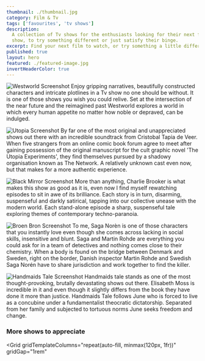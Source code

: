 ```yaml
---
thumbnail: ./thumbnail.jpg
category: Film & Tv
tags: ['favourites', 'tv shows']
description:
  A collection of Tv shows for the enthusiasts looking for their next favourite
  show, to try something different or just satisfy their binge.
excerpt: Find your next film to watch, or try something a little different.
published: true
layout: hero
featured: ./featured-image.jpg
invertHeaderColor: true
---
```



<Film cover="./covers/westworld_cover.jpg" title="Westworld" year="2016" genre="Western, Science Fiction" rating={4.5}>

![Westworld Screenshot](./images/westworld.jpg) Enjoy gripping narratives,
beautifully constructed characters and intricate plotlines in a Tv show no one
should be without. It is one of those shows you wish you could relive. Set at
the intersection of the near future and the reimagined past Westworld explores a
world in which every human appetite no matter how noble or depraved, can be
indulged.

</Film>

<Film cover="./covers/utopia_cover.jpg" title="Utopia" year="2013" genre="Drama, Mystery, Action & Adventure" rating={4.5}>

![Utopia Screenshot](./images/utopia.jpg) By far one of the most original and
unappreciated shows out there with an incredible soundtrack from Cristobal Tapia
de Veer. When five strangers from an online comic book forum agree to meet after
gaining possession of the original manuscript for the cult graphic novel 'The
Utopia Experiments', they find themselves pursued by a shadowy organisation
known as The Network. A relatively unknown cast even now, but that makes for a
more authentic experience.

</Film>

<Film cover="./covers/black-mirror_cover.jpg" title="Black Mirror" year="2011" genre="Sci-Fi & Fantasy, Drama" rating={4.5}>

![Black Mirror Screenshot](./images/black-mirror.jpg) More than anything,
Charlie Brooker is what makes this show as good as it is, even now I find myself
rewatching episodes to sit in awe of its brilliance. Each story is in turn,
disarming, suspenseful and darkly satirical, tapping into our collective unease
with the modern world. Each stand-alone episode a sharp, suspenseful tale
exploring themes of contemporary techno-paranoia.

</Film>

<Film cover="./covers/broen-bron_cover.jpg" title="Broen Bron" year="2011" genre="Crime, Mystery" rating={4.5}>

![Broen Bron Screenshot](./images/broen-bron.jpg) To me, Saga Norèn is one of
those characters that you instantly love even though she comes across lacking in
social skills, insensitive and blunt. Saga and Martin Rohde are everything you
could ask for in a team of detectives and nothing comes close to their
chemistry. When a body is found on the bridge between Denmark and Sweden, right
on the border, Danish inspector Martin Rohde and Swedish Saga Norén have to
share jurisdiction and work together to find the killer.

</Film>

<Film cover="./covers/handmaids-tale_cover.jpg" title="The Handmaids Tale" year="2017" genre="Sci-Fi & Fantasy, Drama" rating={4.5}>

![Handmaids Tale Screenshot](./images/handmaids-tale.jpg) Handmaids tale stands
as one of the most thought-provoking, brutally devastating shows out there.
Elisabeth Moss is incredible in it and even though it slightly differs from the
book they have done it more than justice. Handmaids Tale follows June who is
forced to live as a concubine under a fundamentalist theocratic dictatorship.
Separated from her family and subjected to tortuous norms June seeks freedom and
change.

</Film>

<h3>More shows to appreciate</h3>

<Grid
  gridTemplateColumns="repeat(auto-fill, minmax(120px, 1fr))"
  gridGap="1rem"
>
  <FilmCover
    cover="./covers/dark_cover.jpg"
    year="2017"
    genre="Sci-Fi & Fantasy, Drama, Mystery"
    rating={4.5}
  />
  <FilmCover
    cover="./covers/house_of_cards_cover.jpg"
    year="2013"
    genre="Drama"
    rating={4.5}
  />
  <FilmCover
    cover="./covers/mr_robot_cover.jpg"
    year="2013"
    genre="Crime, Drama"
    rating={4.5}
  />
  <FilmCover
    cover="./covers/better_call_saul_cover.jpg"
    year="2015"
    genre="Comedy, Crime, Drama"
    rating={4.5}
  />
  <FilmCover
    cover="./covers/true_detective_cover.jpg"
    year="2014"
    genre="Drama"
    rating={4.5}
  />
  <FilmCover
    cover="./covers/vikings_cover.jpg"
    year="2013"
    genre="Action & Adventure, Drama "
    rating={4.5}
  />
  <FilmCover
    cover="./covers/hannibal_cover.jpg"
    year="2013"
    genre="Drama"
    rating={4.5}
  />
  <FilmCover
    cover="./covers/chernobyl_cover.jpg"
    year="2019"
    genre="Drama"
    rating={4.5}
  />
  <FilmCover
    cover="./covers/tales_from_the_loop_cover.jpg"
    year="2020"
    genre="Drama, Mystery, Sci-Fi & Fantasy"
    rating={4.5}
  />
  <FilmCover
    cover="./covers/money_heist_cover.jpg"
    year="2017"
    genre="Crime, Drama"
    rating={4.5}
  />
  <FilmCover
    cover="./covers/end_of_the_cover.jpg"
    year="2017"
    genre="Comedy, Crime, Drama"
    rating={4.5}
  />
  <FilmCover
    cover="./covers/fleabag_cover.jpg"
    year="2016"
    genre="Comedy, Drama"
    rating={4.5}
  />
  <FilmCover
    cover="./covers/unorthodox_cover.jpg"
    year="2020"
    genre="Drama"
    rating={4.5}
  />
  <FilmCover
    cover="./covers/fargo_cover.jpg"
    year="2014"
    genre="Crime,Drama"
    rating={4.5}
  />
</Grid>
